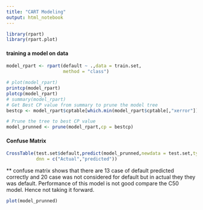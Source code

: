 ```yaml
---
title: "CART Modeling"
output: html_notebook
---
```

```r
library(rpart)
library(rpart.plot)
```

#### training a model on data
```r
model_rpart <- rpart(default ~ .,data = train.set,
                     method = "class")

# plot(model_rpart)
printcp(model_rpart)
plotcp(model_rpart)
# summary(model_rpart)
# Get Best CP value from summary to prune the model tree
bestcp <- model_rpart$cptable[which.min(model_rpart$cptable[,"xerror"])]

# Prune the tree to best CP value
model_prunned <- prune(model_rpart,cp = bestcp)
```
#### Confuse Matrix
```r
CrossTable(test.set$default,predict(model_prunned,newdata = test.set,type = "class"),
           dnn = c("Actual","predicted"))
```
** confuse matrix shows that there are 13 case of default predicted correctly and 20 case was not considered for default but in actual they they was default.  Performance of this model is not good compare the C50 model. Hence not taking it forward.
```r
plot(model_prunned)
```


